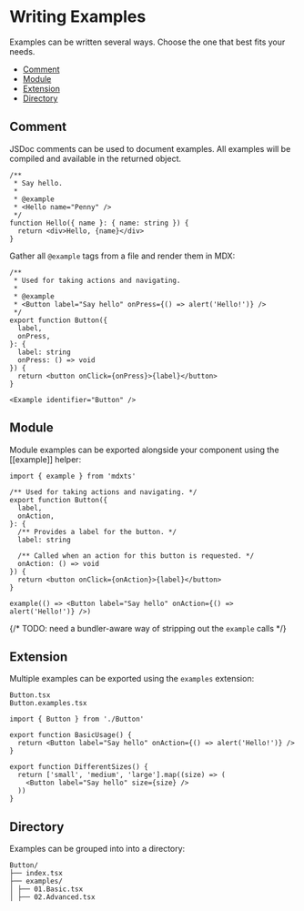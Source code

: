 # Writing Examples

Examples can be written several ways. Choose the one that best fits your needs.

- [Comment](#comment)
- [Module](#module)
- [Extension](#extension)
- [Directory](#directory)

## Comment

JSDoc comments can be used to document examples. All examples will be compiled and available in the returned object.

```tsx live
/**
 * Say hello.
 *
 * @example
 * <Hello name="Penny" />
 */
function Hello({ name }: { name: string }) {
  return <div>Hello, {name}</div>
}
```

Gather all `@example` tags from a file and render them in MDX:

```tsx filename=Button/index.tsx
/**
 * Used for taking actions and navigating.
 *
 * @example
 * <Button label="Say hello" onPress={() => alert('Hello!')} />
 */
export function Button({
  label,
  onPress,
}: {
  label: string
  onPress: () => void
}) {
  return <button onClick={onPress}>{label}</button>
}
```

```mdx filename=Button/README.mdx
<Example identifier="Button" />
```

## Module

Module examples can be exported alongside your component using the [[example]] helper:

```tsx live filename="Button.tsx"
import { example } from 'mdxts'

/** Used for taking actions and navigating. */
export function Button({
  label,
  onAction,
}: {
  /** Provides a label for the button. */
  label: string

  /** Called when an action for this button is requested. */
  onAction: () => void
}) {
  return <button onClick={onAction}>{label}</button>
}

example(() => <Button label="Say hello" onAction={() => alert('Hello!')} />)
```

{/* TODO: need a bundler-aware way of stripping out the `example` calls */}

## Extension

Multiple examples can be exported using the `examples` extension:

```
Button.tsx
Button.examples.tsx
```

```tsx filename=Button.examples.tsx
import { Button } from './Button'

export function BasicUsage() {
  return <Button label="Say hello" onAction={() => alert('Hello!')} />
}

export function DifferentSizes() {
  return ['small', 'medium', 'large'].map((size) => (
    <Button label="Say hello" size={size} />
  ))
}
```

## Directory

Examples can be grouped into into a directory:

```
Button/
├── index.tsx
├── examples/
│ ├── 01.Basic.tsx
│ ├── 02.Advanced.tsx
```
